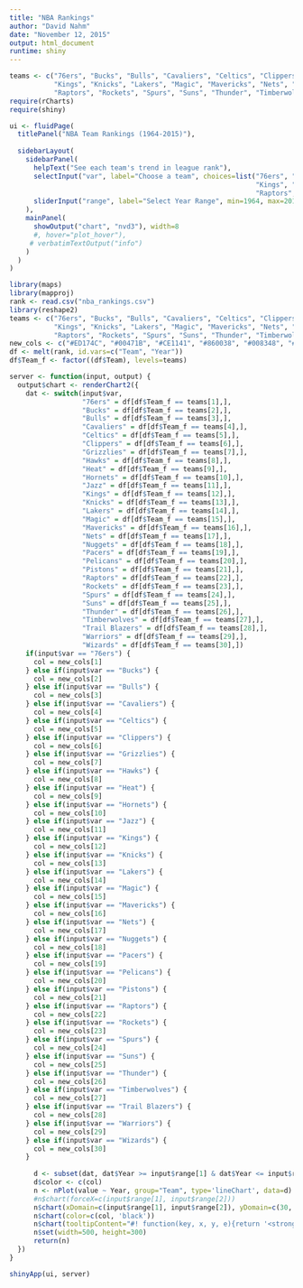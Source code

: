 ```yaml
---
title: "NBA Rankings"
author: "David Nahm"
date: "November 12, 2015"
output: html_document
runtime: shiny
---
```


```r
teams <- c("76ers", "Bucks", "Bulls", "Cavaliers", "Celtics", "Clippers", "Grizzlies", "Hawks", "Heat", "Hornets", "Jazz",
           "Kings", "Knicks", "Lakers", "Magic", "Mavericks", "Nets", "Nuggets", "Pacers", "Pelicans", "Pistons",
           "Raptors", "Rockets", "Spurs", "Suns", "Thunder", "Timberwolves", "Trail Blazers", "Warriors", "Wizards", "League Average")
require(rCharts)
require(shiny)

```

```r
ui <- fluidPage(
  titlePanel("NBA Team Rankings (1964-2015)"),
  
  sidebarLayout(
    sidebarPanel(
      helpText("See each team's trend in league rank"),
      selectInput("var", label="Choose a team", choices=list("76ers", "Bucks", "Bulls", "Cavaliers", "Celtics", "Clippers", "Grizzlies", "Hawks", "Heat", "Hornets", "Jazz",
                                                             "Kings", "Knicks", "Lakers", "Magic", "Mavericks", "Nets", "Nuggets", "Pacers", "Pelicans", "Pistons",
                                                             "Raptors", "Rockets", "Spurs", "Suns", "Thunder", "Timberwolves", "Trail Blazers", "Warriors", "Wizards")),
      sliderInput("range", label="Select Year Range", min=1964, max=2015, value=c(1964, 2015), sep="", step=1)
    ),
    mainPanel(
      showOutput("chart", "nvd3"), width=8
      #, hover="plot_hover"),
     # verbatimTextOutput("info")
    )
  )
)
```

```r
library(maps)
library(mapproj)
rank <- read.csv("nba_rankings.csv")
library(reshape2)
teams <- c("76ers", "Bucks", "Bulls", "Cavaliers", "Celtics", "Clippers", "Grizzlies", "Hawks", "Heat", "Hornets", "Jazz",
           "Kings", "Knicks", "Lakers", "Magic", "Mavericks", "Nets", "Nuggets", "Pacers", "Pelicans", "Pistons",
           "Raptors", "Rockets", "Spurs", "Suns", "Thunder", "Timberwolves", "Trail Blazers", "Warriors", "Wizards", "League Average")
new_cols <- c("#ED174C", "#00471B", "#CE1141", "#860038", "#008348", "#ED174C", "#7399C6", "#E13A3E", "#98002E", "#1D1160", "#002B5C", "#724C9F", "#F58426", "#552582", "#007DC5", "#007DC5", "#061922", "#4D90CD", "#FFC633", "#002B5C", "#ED174C", "#CE1141", "#CE1141", "#8E9090", "#E56020", "#007DC3", "#005083", "#E03A3E", "#FDB927", "#E31837", "#061922")
df <- melt(rank, id.vars=c("Team", "Year"))
df$Team_f <- factor((df$Team), levels=teams)

```

```r
server <- function(input, output) {
  output$chart <- renderChart2({
    dat <- switch(input$var, 
                  "76ers" = df[df$Team_f == teams[1],],
                  "Bucks" = df[df$Team_f == teams[2],],
                  "Bulls" = df[df$Team_f == teams[3],],
                  "Cavaliers" = df[df$Team_f == teams[4],],
                  "Celtics" = df[df$Team_f == teams[5],],
                  "Clippers" = df[df$Team_f == teams[6],],
                  "Grizzlies" = df[df$Team_f == teams[7],],
                  "Hawks" = df[df$Team_f == teams[8],],
                  "Heat" = df[df$Team_f == teams[9],],
                  "Hornets" = df[df$Team_f == teams[10],],
                  "Jazz" = df[df$Team_f == teams[11],],
                  "Kings" = df[df$Team_f == teams[12],],
                  "Knicks" = df[df$Team_f == teams[13],],
                  "Lakers" = df[df$Team_f == teams[14],],
                  "Magic" = df[df$Team_f == teams[15],],
                  "Mavericks" = df[df$Team_f == teams[16],],
                  "Nets" = df[df$Team_f == teams[17],],
                  "Nuggets" = df[df$Team_f == teams[18],],
                  "Pacers" = df[df$Team_f == teams[19],],
                  "Pelicans" = df[df$Team_f == teams[20],],
                  "Pistons" = df[df$Team_f == teams[21],],
                  "Raptors" = df[df$Team_f == teams[22],],
                  "Rockets" = df[df$Team_f == teams[23],],
                  "Spurs" = df[df$Team_f == teams[24],],
                  "Suns" = df[df$Team_f == teams[25],],
                  "Thunder" = df[df$Team_f == teams[26],],
                  "Timberwolves" = df[df$Team_f == teams[27],],
                  "Trail Blazers" = df[df$Team_f == teams[28],],
                  "Warriors" = df[df$Team_f == teams[29],],
                  "Wizards" = df[df$Team_f == teams[30],])
    if(input$var == "76ers") {
      col = new_cols[1]
    } else if(input$var == "Bucks") {
      col = new_cols[2]
    } else if(input$var == "Bulls") {
      col = new_cols[3]
    } else if(input$var == "Cavaliers") {
      col = new_cols[4]
    } else if(input$var == "Celtics") {
      col = new_cols[5]
    } else if(input$var == "Clippers") {
      col = new_cols[6]
    } else if(input$var == "Grizzlies") {
      col = new_cols[7]
    } else if(input$var == "Hawks") {
      col = new_cols[8]
    } else if(input$var == "Heat") {
      col = new_cols[9]
    } else if(input$var == "Hornets") {
      col = new_cols[10]
    } else if(input$var == "Jazz") {
      col = new_cols[11]
    } else if(input$var == "Kings") {
      col = new_cols[12]
    } else if(input$var == "Knicks") {
      col = new_cols[13]
    } else if(input$var == "Lakers") {
      col = new_cols[14]
    } else if(input$var == "Magic") {
      col = new_cols[15]
    } else if(input$var == "Mavericks") {
      col = new_cols[16]
    } else if(input$var == "Nets") {
      col = new_cols[17]
    } else if(input$var == "Nuggets") {
      col = new_cols[18]
    } else if(input$var == "Pacers") {
      col = new_cols[19]
    } else if(input$var == "Pelicans") {
      col = new_cols[20]
    } else if(input$var == "Pistons") {
      col = new_cols[21]
    } else if(input$var == "Raptors") {
      col = new_cols[22]
    } else if(input$var == "Rockets") {
      col = new_cols[23]
    } else if(input$var == "Spurs") {
      col = new_cols[24]
    } else if(input$var == "Suns") {
      col = new_cols[25]
    } else if(input$var == "Thunder") {
      col = new_cols[26]
    } else if(input$var == "Timberwolves") {
      col = new_cols[27]
    } else if(input$var == "Trail Blazers") {
      col = new_cols[28]
    } else if(input$var == "Warriors") {
      col = new_cols[29]
    } else if(input$var == "Wizards") {
      col = new_cols[30]
    }
      
      d <- subset(dat, dat$Year >= input$range[1] & dat$Year <= input$range[2])
      d$color <- c(col)
      n <- nPlot(value ~ Year, group="Team", type='lineChart', data=d)
      #n$chart(forceX=c(input$range[1], input$range[2]))
      n$chart(xDomain=c(input$range[1], input$range[2]), yDomain=c(30, 1))
      n$chart(color=c(col, 'black'))
      n$chart(tooltipContent="#! function(key, x, y, e){return '<strong>' + 'Year: ' + '</strong>' + x + '<br>' + '<strong>' + 'Rank: ' + '</strong>' + ' ' + y} !#")
      n$set(width=500, height=300)
      return(n)
  })
}
```


```r
shinyApp(ui, server)
```
